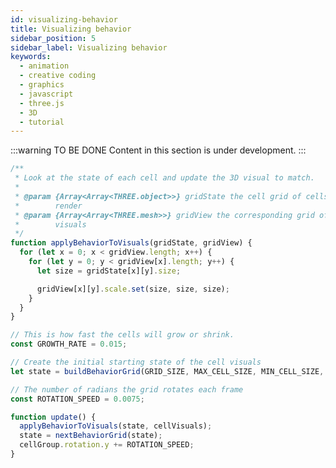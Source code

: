 ```yaml
---
id: visualizing-behavior
title: Visualizing behavior
sidebar_position: 5
sidebar_label: Visualizing behavior
keywords:
  - animation
  - creative coding
  - graphics
  - javascript
  - three.js
  - 3D
  - tutorial
---
```


:::warning TO BE DONE
Content in this section is under development.
:::

```javascript
/**
 * Look at the state of each cell and update the 3D visual to match.
 * 
 * @param {Array<Array<THREE.object>>} gridState the cell grid of cells to
 *        render
 * @param {Array<Array<THREE.mesh>>} gridView the corresponding grid of 3D 
 *        visuals
 */
function applyBehaviorToVisuals(gridState, gridView) {
  for (let x = 0; x < gridView.length; x++) {
    for (let y = 0; y < gridView[x].length; y++) {
      let size = gridState[x][y].size;

      gridView[x][y].scale.set(size, size, size);
    }
  }
}

// This is how fast the cells will grow or shrink.
const GROWTH_RATE = 0.015;

// Create the initial starting state of the cell visuals
let state = buildBehaviorGrid(GRID_SIZE, MAX_CELL_SIZE, MIN_CELL_SIZE, GROWTH_RATE);

// The number of radians the grid rotates each frame
const ROTATION_SPEED = 0.0075;

function update() {
  applyBehaviorToVisuals(state, cellVisuals);
  state = nextBehaviorGrid(state);
  cellGroup.rotation.y += ROTATION_SPEED;
}
```
